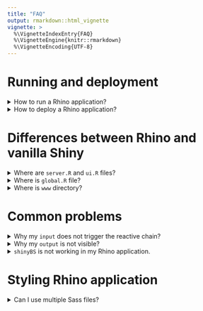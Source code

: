 ```yaml
---
title: "FAQ"
output: rmarkdown::html_vignette
vignette: >
  %\VignetteIndexEntry{FAQ}
  %\VignetteEngine{knitr::rmarkdown}
  %\VignetteEncoding{UTF-8}
---
```


# Running and deployment

<details>
<summary>How to run a Rhino application?</summary>

You can run a Rhino application exactly the same, as a regular Shiny app:

- using `shiny::runApp()`
- using "Run app" button in RStudio

</details>

<details>
<summary>How to deploy a Rhino application?</summary>

The same as in the case of a regular Shiny app, e.g. you can use "Deploy" button in RStudio IDE.

</details>

# Differences between Rhino and vanilla Shiny

<details>
<summary>Where are `server.R` and `ui.R` files?</summary>

Instead of `server.R` and `ui.R`, Rhino uses a single file `main.R`.
It includes both the server and UI part of the application.
The main difference is that both are already Shiny modules so you
need to use namespacing (`ns`) in the UI part.

</details>

<details>
<summary>Where is `global.R` file?</summary>

Rhino encourages you to work with encapsulated modules instead of using global objects,
thus it does not include `global.R` file.
Instead, you can add code outside the server and UI parts of a module - it will be available
only in this particular one, e.g.:

```r
box::use(
  dplyr[collect, tbl]
  shiny[moduleServer, NS],
  pool[dbPool],
  RSQLite[SQLite],
)

# connection would usually go to `global.R`
connection <- dbPool(
  SQLite(),
  dbname = "database.sqlite"
)

#' @export
ui <- function(id) {
  ns <- NS(id)

  ...
}

#' @export
server <- function(id) {
  moduleServer(id, function(input, output, session) {
    ...

    connection |>
      tbl("data") |>
      collect()
  })
}
```

</details>

<details>
<summary>Where is `www` directory?</summary>

Instead of `www`, Rhino uses `app/static`.
To utilize it, you need to provide the path to your assets that include `static`,
for example:

```
img(src = "static/images/appsilon-logo.png")
```

</details>

# Common problems

<details>
<summary>Why my `input` does not trigger the reactive chain?</summary>

Rhino uses Shiny modules to encapsulate the whole application,
so the `id` of every input you create needs to be wrapped in `ns`, for example:

```r
box::use(
  shiny[NS, textInput],
)

#' @export
ui <- function(id) {
  ns <- NS(id)

  textInput(
    inputId = ns("my_input"),
    label = "My Input"
  )
}
```

</details>

<details>
<summary>Why my `output` is not visible?</summary>

Rhino uses Shiny modules to encapsulate the whole application,
so the `id` of every output you create needs to be wrapped in `ns`, for example:

```r
box::use(
  shiny[moduleServer, NS, renderText, textOutput],
)

#' @export
ui <- function(id) {
  ns <- NS(id)

  textOutput(ns("text"))
}

#' @export
server <- function(id) {
  moduleServer(id, function(input, output, session) {
    output$text <- renderText("This is a message!")
  })
}

```

</details>

<details>
<summary>`shinyBS` is not working in my Rhino application.</summary>

`shinyBS` uses the `.onAttach()` hook to call `shiny::addResourcePath()` which is necessary
for its resources (JS and CSS) to be loaded correctly.
This hook is never run with `box::use()` (normally a `library()` call would run it).
It is worth noting that the problem will be also present in vanilla Shiny
if you only use `::` to access `shinyBS` functions (`shinyBS` should use `.onLoad()` instead).

_Workaround:_ Add the following snippet to your `app/main.R` (just below the `box::use()` statements is a good place):

```r
# Run the `.onAttach` hook (shinyBS uses it to add a Shiny resource path).
suppressWarnings(library(shinyBS))
```

You'll still need to explicitly `box::use()` whatever functions you need from shinyBS (`library()` doesn't work in a box module).

More details can be found [here](https://github.com/Appsilon/rhino/discussions/279).

</details>

# Styling Rhino application

<details>
<summary>Can I use multiple Sass files?</summary>

Yes, you can have any file/directory structure in `app/styles` that you desire.
The `app/styles/main.scss` is the entrypoint: you'll need to `@use` the other files from `main.scss`.
Then running `rhino::build_sass()` will be sufficient to include the styles in your application.

</details>
